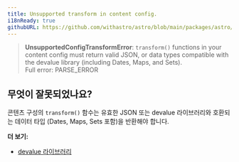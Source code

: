```yaml
---
title: Unsupported transform in content config.
i18nReady: true
githubURL: https://github.com/withastro/astro/blob/main/packages/astro/src/core/errors/errors-data.ts
---
```


> **UnsupportedConfigTransformError**: `transform()` functions in your content config must return valid JSON, or data types compatible with the devalue library (including Dates, Maps, and Sets).<br/>Full error: PARSE_ERROR

## 무엇이 잘못되었나요?

콘텐츠 구성의 `transform()` 함수는 유효한 JSON 또는 devalue 라이브러리와 호환되는 데이터 타입 (Dates, Maps, Sets 포함)을 반환해야 합니다.

**더 보기:**

-  [devalue 라이브러리](https://github.com/rich-harris/devalue)